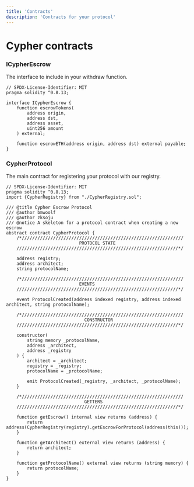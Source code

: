 ```yaml
---
title: 'Contracts'
description: 'Contracts for your protocol'
---
```


# Cypher contracts

### ICypherEscrow

The interface to include in your withdraw function.

```solidity
// SPDX-License-Identifier: MIT
pragma solidity ^0.8.13;

interface ICypherEscrow {
    function escrowTokens(
        address origin,
        address dst,
        address asset,
        uint256 amount
    ) external;

    function escrowETH(address origin, address dst) external payable;
}
```

### CypherProtocol

The main contract for registering your protocol with our registry.

```solidity
// SPDX-License-Identifier: MIT
pragma solidity ^0.8.13;
import {CypherRegistry} from "./CypherRegistry.sol";

/// @title Cypher Escrow Protocol
/// @author bmwoolf
/// @author zksoju
/// @notice A skeleton for a protocol contract when creating a new escrow
abstract contract CypherProtocol {
    /*//////////////////////////////////////////////////////////////
                            PROTOCOL STATE
    //////////////////////////////////////////////////////////////*/

    address registry;
    address architect;
    string protocolName;

    /*//////////////////////////////////////////////////////////////
                            EVENTS
    //////////////////////////////////////////////////////////////*/

    event ProtocolCreated(address indexed registry, address indexed architect, string protocolName);

    /*//////////////////////////////////////////////////////////////
                              CONSTRUCTOR
    //////////////////////////////////////////////////////////////*/

    constructor(
        string memory _protocolName,
        address _architect,
        address _registry
    ) {
        architect = _architect;
        registry = _registry;
        protocolName = _protocolName;

        emit ProtocolCreated(_registry, _architect, _protocolName);
    }

    /*//////////////////////////////////////////////////////////////
                              GETTERS
    //////////////////////////////////////////////////////////////*/

    function getEscrow() internal view returns (address) {
        return address(CypherRegistry(registry).getEscrowForProtocol(address(this)));
    }

    function getArchitect() external view returns (address) {
        return architect;
    }

    function getProtocolName() external view returns (string memory) {
        return protocolName;
    }
}
```
